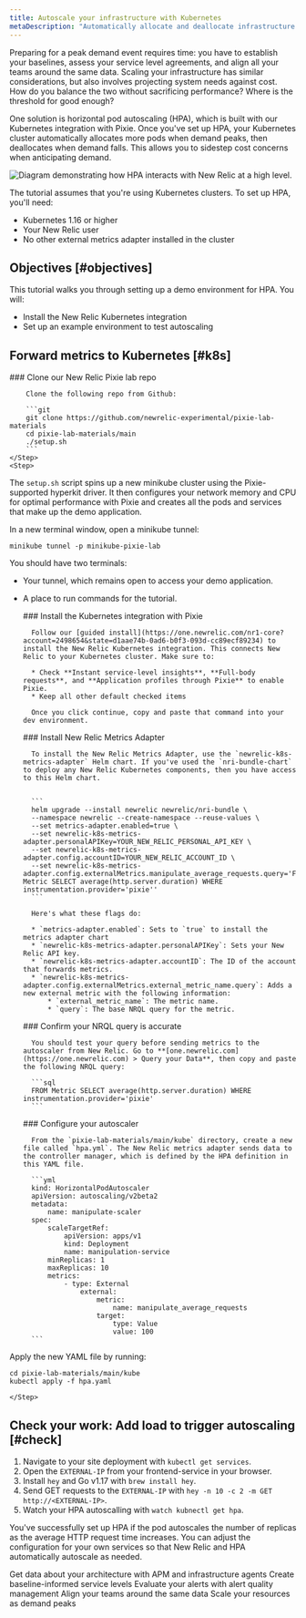 ```yaml
---
title: Autoscale your infrastructure with Kubernetes
metaDescription: "Automatically allocate and deallocate infrastructure resources to your pods with horizontal pod autoscaling."
---
```



Preparing for a peak demand event requires time: you have to establish your baselines, assess your service level agreements, and align all your teams around the same data. Scaling your infrastructure has similar considerations, but also involves projecting system needs against cost. How do you balance the two without sacrificing performance? Where is the threshold for good enough?

One solution is horizontal pod autoscaling (HPA), which is built with our Kubernetes integration with Pixie. Once you've set up HPA, your Kubernetes cluster automatically allocates more pods when demand peaks, then deallocates when demand falls. This allows you to sidestep cost concerns when anticipating demand.

<img
    title="Horizontal pod autoscaling"
    alt="Diagram demonstrating how HPA interacts with New Relic at a high level."
    src={kubernetesK8sHPA}
/>

The tutorial assumes that you're using Kubernetes clusters. To set up HPA, you'll need:

* Kubernetes 1.16 or higher
* Your New Relic user <InlinePopover type=“licenseKey” /> 
* No other external metrics adapter installed in the cluster

## Objectives [#objectives]

This tutorial walks you through setting up a demo environment for HPA. You will:

* Install the New Relic Kubernetes integration
* Set up an example environment to test autoscaling  

## Forward metrics to Kubernetes [#k8s]

<Steps>
    <Step>
        ### Clone our New Relic Pixie lab repo

        Clone the following repo from Github:

        ```git 
        git clone https://github.com/newrelic-experimental/pixie-lab-materials 
        ​​cd pixie-lab-materials/main 
        ./setup.sh
        ```
    </Step>
    <Step>
The `setup.sh` script spins up a new minikube cluster using the Pixie-supported hyperkit driver. It then configures your network memory and CPU for optimal performance with Pixie and creates all the pods and services that make up the demo application.

In a new terminal window, open a minikube tunnel:

```
minikube tunnel -p minikube-pixie-lab
```

You should have two terminals: 

* Your tunnel, which remains open to access your demo application.
* A place to run commands for the tutorial.

    </Step>
    <Step>
        ### Install the Kubernetes integration with Pixie

        Follow our [guided install](https://one.newrelic.com/nr1-core?account=2498654&state=d1aae74b-0ad6-b0f3-093d-cc89ecf89234) to install the New Relic Kubernetes integration. This connects New Relic to your Kubernetes cluster. Make sure to:

        * Check **Instant service-level insights**, **Full-body requests**, and **Application profiles through Pixie** to enable Pixie.
        * Keep all other default checked items

        Once you click continue, copy and paste that command into your dev environment. 

    </Step>
    <Step>
        ### Install New Relic Metrics Adapter

        To install the New Relic Metrics Adapter, use the `newrelic-k8s-metrics-adapter` Helm chart. If you've used the `nri-bundle-chart` to deploy any New Relic Kubernetes components, then you have access to this Helm chart. 


        ```
        helm upgrade --install newrelic newrelic/nri-bundle \
        --namespace newrelic --create-namespace --reuse-values \
        --set metrics-adapter.enabled=true \
        --set newrelic-k8s-metrics-adapter.personalAPIKey=YOUR_NEW_RELIC_PERSONAL_API_KEY \
        --set newrelic-k8s-metrics-adapter.config.accountID=YOUR_NEW_RELIC_ACCOUNT_ID \
        --set newrelic-k8s-metrics-adapter.config.externalMetrics.manipulate_average_requests.query='FROM Metric SELECT average(http.server.duration) WHERE instrumentation.provider='pixie''
        ```

        Here's what these flags do:

        * `metrics-adapter.enabled`: Sets to `true` to install the metrics adapter chart
        * `newrelic-k8s-metrics-adapter.personalAPIKey`: Sets your New Relic API key.
        * `newrelic-k8s-metrics-adapter.accountID`: The ID of the account that forwards metrics.
        * `newrelic-k8s-metrics-adapter.config.externalMetrics.external_metric_name.query`: Adds a new external metric with the following information:
            * `external_metric_name`: The metric name.
            * `query`: The base NRQL query for the metric.


    </Step>
    <Step>
        ### Confirm your NRQL query is accurate

        You should test your query before sending metrics to the autoscaler from New Relic. Go to **[one.newrelic.com](https://one.newrelic.com) > Query your Data**, then copy and paste the following NRQL query:

        ```sql
        FROM Metric SELECT average(http.server.duration) WHERE instrumentation.provider='pixie'
        ```
    </Step>
    <Step>
        ### Configure your autoscaler

        From the `pixie-lab-materials/main/kube` directory, create a new file called `hpa.yml`. The New Relic metrics adapter sends data to the controller manager, which is defined by the HPA definition in this YAML file. 

        ```yml
        kind: HorizontalPodAutoscaler
        apiVersion: autoscaling/v2beta2
        metadata:
            name: manipulate-scaler
        spec:
            scaleTargetRef:
                apiVersion: apps/v1
                kind: Deployment
                name: manipulation-service
            minReplicas: 1
            maxReplicas: 10
            metrics:
                - type: External
                    external:
                        metric:
                            name: manipulate_average_requests
                        target:
                            type: Value
                            value: 100
        ```
Apply the new YAML file by running:

```
cd pixie-lab-materials/main/kube
​kubectl apply -f hpa.yaml
```

    </Step>
</Steps>

## Check your work: Add load to trigger autoscaling [#check]

1. Navigate to your site deployment with ```kubectl get services```.
2. Open the `EXTERNAL-IP` from your frontend-service in your browser.
3. Install `hey` and Go v1.17 with ```brew install hey```.
4. Send GET requests to the `EXTERNAL-IP` with ```hey -n 10 -c 2 -m GET http://<EXTERNAL-IP>```.
5. Watch your HPA autoscalling with ```watch kubnectl get hpa```. 

You've successfully set up HPA if the pod autoscales the number of replicas as the average HTTP request time increases. You can adjust the configuration for your own services so that New Relic and HPA automatically autoscale as needed.

<DocTiles numbered>
    <DocTile title='Get started' path="/docs/journey-demand/get-started">Get data about your architecture with APM and infrastructure agents</DocTile>
    <DocTile title='Create service levels for gameday' path="/docs/journey-demand/find-your-baseline/">Create baseline-informed service levels </DocTile>
</DocTiles>

<DocTiles>
    <DocTile title='Reduce noise with quality alerts' number='3' path="/docs/journey-demand/create-quality-alerts/">Evaluate your alerts with alert quality management</DocTile>
    <DocTile title='Align your teams with workloads' number='4' path="/docs/journey-demand/organize-data-workloads/">Align your teams around the same data</DocTile>    
    <DocTile title='Autoscale your infrastructure with Kubernetes' number='5' path="/docs/journey-demand/autoscale-your-infra/" label={{text: "You are here", color: "orange"}}> Scale your resources as demand peaks</DocTile>
</DocTiles>
